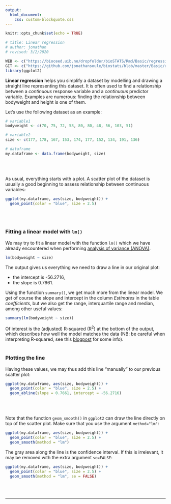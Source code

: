 ```yaml
---
output:
  html_document:
    css: custom-blockquote.css
--- 
```


```r
knitr::opts_chunk$set(echo = TRUE)

# title: Linear regression
# author: jonathan
# revised: 3/2/2020

WEB <- c("https://bioceed.uib.no/dropfolder/bioSTATS/Rmd/Basic/regression/linear-regression.html")
GIT <- c("https://github.com/jonathansoule/biostats/blob/master/Basic/regression/linear-regression.Rmd")
library(ggplot2)
```

**Linear regression** helps you simplify a dataset by modelling and drawing a straight line representing this dataset. It is often used to find a relationship between a *continuous* response variable and a *continuous* predictor variable. Examples are numerous: finding the relationship between bodyweight and height is one of them. 

Let’s use the following dataset as an example:
```r
# variable1
bodyweight <- c(70, 75, 72, 58, 80, 80, 48, 56, 103, 51)

# variable2
size <- c(177, 178, 167, 153, 174, 177, 152, 134, 191, 136)

# dataframe
my.dataframe <- data.frame(bodyweight, size)
```
<br/><br/>

As usual, everything starts with a plot. A scatter plot of the dataset is usually a good beginning to assess relationship between continuous variables:
```r
ggplot(my.dataframe, aes(size, bodyweight)) +
  geom_point(color = "blue", size = 2.5)
```
<br/><br/>

### Fitting a linear model with `lm()`

We may try to fit a linear model with the function `lm()` which we have already encountered when performing [analysis of variance (ANOVA)](https://biostats.w.uib.no/one-way-anova/){target="_blank"}.

```r
lm(bodyweight ~ size)
```
The output gives us everything we need to draw a line in our original plot:

 + the intercept is -56.2716,  
 + the slope is 0.7661.
 
Using the function `summary()`, we get much more from the linear model. We get of course the slope and intercept in the column *Estimates* in the table *coefficients*, but we also get the range, interquartile range and median, among other useful values:
 
```r
summary(lm(bodyweight ~ size))
```
Of interest is the (adjusted) R-squared (R^2^) at the bottom of the output, which describes how well the model matches the data (NB: be careful when interpreting R-squared, see this [blogpost](https://blog.minitab.com/blog/adventures-in-statistics-2/regression-analysis-how-do-i-interpret-r-squared-and-assess-the-goodness-of-fit){target="_blank"} for some info).
<br/><br/>

### Plotting the line

Having these values, we may thus add  this line "manually" to our previous scatter plot:
```r
ggplot(my.dataframe, aes(size, bodyweight)) +
  geom_point(color = "blue", size = 2.5) +
  geom_abline(slope = 0.7661, intercept = -56.2716)
```
<br/><br/>

Note that the function `geom_smooth()` in `ggplot2` can draw the line directly on top of the scatter plot. Make sure that you use the argument `method="lm"`:
```r
ggplot(my.dataframe, aes(size, bodyweight)) +
  geom_point(color = "blue", size = 2.5) +
  geom_smooth(method = "lm")
```

The gray area along the line is the confidence interval. If this is irrelevant, it may be removed with the extra argument `se=FALSE`:
```r
ggplot(my.dataframe, aes(size, bodyweight)) +
  geom_point(color = "blue", size = 2.5) +
  geom_smooth(method = "lm", se = FALSE)
```


<br/><br/>

***
<!-- UNCOMMENT TO ACTIVATE
Get the Rmarkdown file corresponding to this page on [GitHub](`r GIT`){target="_blank"}.
-->
